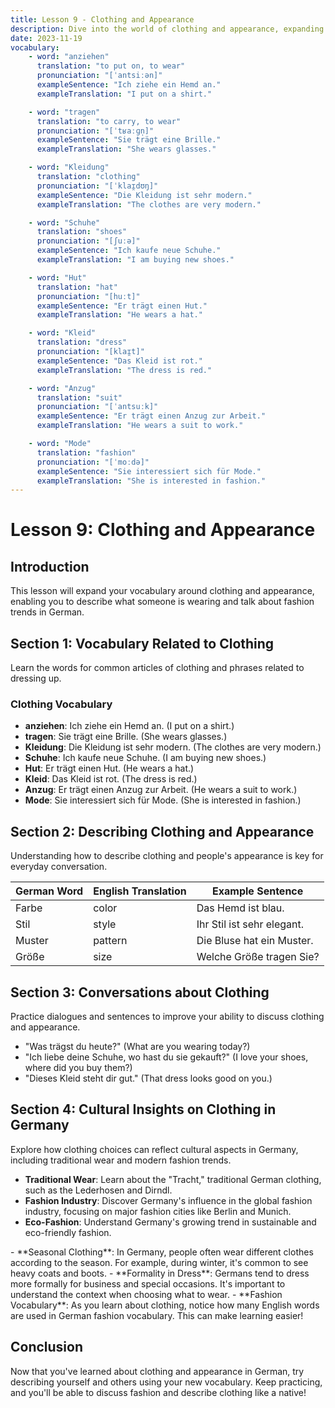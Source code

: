 ```yaml
---
title: Lesson 9 - Clothing and Appearance
description: Dive into the world of clothing and appearance, expanding your vocabulary and ability to describe people in German.
date: 2023-11-19
vocabulary:
    - word: "anziehen"
      translation: "to put on, to wear"
      pronunciation: "[ˈantsiːən]"
      exampleSentence: "Ich ziehe ein Hemd an."
      exampleTranslation: "I put on a shirt."

    - word: "tragen"
      translation: "to carry, to wear"
      pronunciation: "[ˈtʁaːɡn̩]"
      exampleSentence: "Sie trägt eine Brille."
      exampleTranslation: "She wears glasses."

    - word: "Kleidung"
      translation: "clothing"
      pronunciation: "[ˈklaɪ̯dʊŋ]"
      exampleSentence: "Die Kleidung ist sehr modern."
      exampleTranslation: "The clothes are very modern."

    - word: "Schuhe"
      translation: "shoes"
      pronunciation: "[ʃuːə]"
      exampleSentence: "Ich kaufe neue Schuhe."
      exampleTranslation: "I am buying new shoes."

    - word: "Hut"
      translation: "hat"
      pronunciation: "[huːt]"
      exampleSentence: "Er trägt einen Hut."
      exampleTranslation: "He wears a hat."

    - word: "Kleid"
      translation: "dress"
      pronunciation: "[klaɪ̯t]"
      exampleSentence: "Das Kleid ist rot."
      exampleTranslation: "The dress is red."

    - word: "Anzug"
      translation: "suit"
      pronunciation: "[ˈantsuːk]"
      exampleSentence: "Er trägt einen Anzug zur Arbeit."
      exampleTranslation: "He wears a suit to work."

    - word: "Mode"
      translation: "fashion"
      pronunciation: "[ˈmoːdə]"
      exampleSentence: "Sie interessiert sich für Mode."
      exampleTranslation: "She is interested in fashion."
---
```


# Lesson 9: Clothing and Appearance

## Introduction

This lesson will expand your vocabulary around clothing and appearance, enabling you to describe what someone is wearing and talk about fashion trends in German.

## Section 1: Vocabulary Related to Clothing

Learn the words for common articles of clothing and phrases related to dressing up.

### Clothing Vocabulary

-   **anziehen**: Ich ziehe ein Hemd an. (I put on a shirt.)
-   **tragen**: Sie trägt eine Brille. (She wears glasses.)
-   **Kleidung**: Die Kleidung ist sehr modern. (The clothes are very modern.)
-   **Schuhe**: Ich kaufe neue Schuhe. (I am buying new shoes.)
-   **Hut**: Er trägt einen Hut. (He wears a hat.)
-   **Kleid**: Das Kleid ist rot. (The dress is red.)
-   **Anzug**: Er trägt einen Anzug zur Arbeit. (He wears a suit to work.)
-   **Mode**: Sie interessiert sich für Mode. (She is interested in fashion.)

<TextToSpeechPlayer mp3File={/src/assets/courses/german/_shared/lessons/lesson9/audio/vocabulary.mp3} />

## Section 2: Describing Clothing and Appearance

Understanding how to describe clothing and people's appearance is key for everyday conversation.

| German Word | English Translation | Example Sentence           |
| ----------- | ------------------- | -------------------------- |
| Farbe       | color               | Das Hemd ist blau.         |
| Stil        | style               | Ihr Stil ist sehr elegant. |
| Muster      | pattern             | Die Bluse hat ein Muster.  |
| Größe       | size                | Welche Größe tragen Sie?   |

<TextToSpeechPlayer mp3File={/src/assets/courses/german/_shared/lessons/lesson9/audio/describing-clothing.mp3} />

## Section 3: Conversations about Clothing

Practice dialogues and sentences to improve your ability to discuss clothing and appearance.

-   "Was trägst du heute?" (What are you wearing today?)
-   "Ich liebe deine Schuhe, wo hast du sie gekauft?" (I love your shoes, where did you buy them?)
-   "Dieses Kleid steht dir gut." (That dress looks good on you.)

<TextToSpeechPlayer mp3File={/src/assets/courses/german/_shared/lessons/lesson9/audio/conversations.mp3} />

## Section 4: Cultural Insights on Clothing in Germany

Explore how clothing choices can reflect cultural aspects in Germany, including traditional wear and modern fashion trends.

-   **Traditional Wear**: Learn about the "Tracht," traditional German clothing, such as the Lederhosen and Dirndl.
-   **Fashion Industry**: Discover Germany's influence in the global fashion industry, focusing on major fashion cities like Berlin and Munich.
-   **Eco-Fashion**: Understand Germany's growing trend in sustainable and eco-friendly fashion.

<TextToSpeechPlayer mp3File={/src/assets/courses/german/_shared/lessons/lesson9/audio/cultural-insights.mp3} />

<TipBox>
	- **Seasonal Clothing**: In Germany, people often wear different clothes according to the season. For example, during winter, it's common to see heavy coats and boots. - **Formality in Dress**: Germans tend to dress more formally for
	business and special occasions. It's important to understand the context when choosing what to wear. - **Fashion Vocabulary**: As you learn about clothing, notice how many English words are used in German fashion vocabulary. This can
	make learning easier!
</TipBox>

## Conclusion

Now that you've learned about clothing and appearance in German, try describing yourself and others using your new vocabulary. Keep practicing, and you'll be able to discuss fashion and describe clothing like a native!
